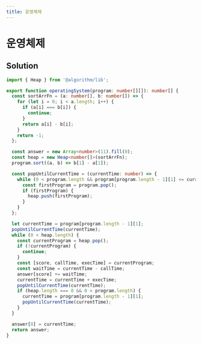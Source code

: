 ```yaml
---
title: 운영체제
---
```


# 운영체제

## Solution

```typescript filename="solution.ts" copy
import { Heap } from '@algorithm/lib';

export function operatingSystem(program: number[][]): number[] {
  const sortArrFn = (a: number[], b: number[]) => {
    for (let i = 0; i < a.length; i++) {
      if (a[i] === b[i]) {
        continue;
      }
      return a[i] - b[i];
    }
    return -1;
  };

  const answer = new Array<number>(11).fill(0);
  const heap = new Heap<number[]>(sortArrFn);
  program.sort((a, b) => b[1] - a[1]);

  const popUntilCurrentTime = (currentTime: number) => {
    while (0 < program.length && program[program.length - 1][1] <= currentTime) {
      const firstProgram = program.pop();
      if (firstProgram) {
        heap.push(firstProgram);
      }
    }
  };

  let currentTime = program[program.length - 1][1];
  popUntilCurrentTime(currentTime);
  while (0 < heap.length) {
    const currentProgram = heap.pop();
    if (!currentProgram) {
      continue;
    }
    const [score, callTime, execTime] = currentProgram;
    const waitTime = currentTime - callTime;
    answer[score] += waitTime;
    currentTime = currentTime + execTime;
    popUntilCurrentTime(currentTime);
    if (heap.length === 0 && 0 < program.length) {
      currentTime = program[program.length - 1][1];
      popUntilCurrentTime(currentTime);
    }
  }

  answer[0] = currentTime;
  return answer;
}
```

<ProblemLink
  codingSite="programmers"
  href="https://school.programmers.co.kr/learn/courses/30/lessons/121686"
  title="운영체제"
/>
